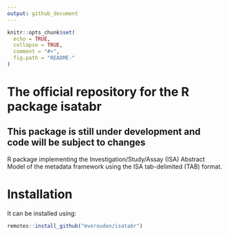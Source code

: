 ```yaml
---
output: github_document
---
```

<!-- README.md is generated from README.Rmd. Please edit that file -->
<!--
[![Build status](https://ci.appveyor.com/api/projects/status/pksd2fuf6w28cpsu?svg=true)](https://ci.appveyor.com/project/mverouden/wurmc)
[![Build Status](https://travis-ci.org/mverouden/wurmc.svg?branch=master)](https://travis-ci.org/mverouden/wurmc)
[![codecov](https://codecov.io/gh/mverouden/wurmc/branch/master/graph/badge.svg)](https://codecov.io/gh/mverouden/wurmc)
-->
```r
knitr::opts_chunk$set(
  echo = TRUE,
  collapse = TRUE,
  comment = "#>",
  fig.path = "README-"
)
```
# The official repository for the R package isatabr

## This package is still under development and code will be subject to changes
<!-- The implementation sometimes changes minor details.-->
R package implementing the Investigation/Study/Assay (ISA) Abstract Model of the
metadata framework using the ISA tab-delimited (TAB) format.

# Installation
It can be installed using:

```r
remotes::install_github("mverouden/isatabr")
```
